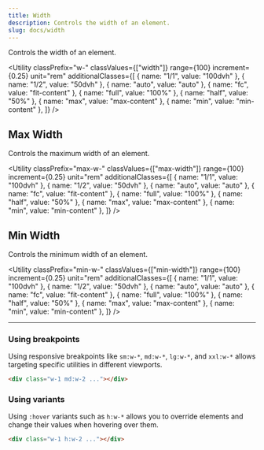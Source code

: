 ```yaml
---
title: Width
description: Controls the width of an element.
slug: docs/width
---
```


Controls the width of an element.

<Utility
  classPrefix="w-"
  classValues={["width"]}
  range={100}
  increment={0.25}
  unit="rem"
  additionalClasses={[
    { name: "1/1", value: "100dvh" },
    { name: "1/2", value: "50dvh" },
    { name: "auto", value: "auto" },
    { name: "fc", value: "fit-content" },
    { name: "full", value: "100%" },
    { name: "half", value: "50%" },
    { name: "max", value: "max-content" },
    { name: "min", value: "min-content" },
  ]}
/>

## Max Width

Controls the maximum width of an element.

<Utility
  classPrefix="max-w-"
  classValues={["max-width"]}
  range={100}
  increment={0.25}
  unit="rem"
  additionalClasses={[
    { name: "1/1", value: "100dvh" },
    { name: "1/2", value: "50dvh" },
    { name: "auto", value: "auto" },
    { name: "fc", value: "fit-content" },
    { name: "full", value: "100%" },
    { name: "half", value: "50%" },
    { name: "max", value: "max-content" },
    { name: "min", value: "min-content" },
  ]}
/>

## Min Width

Controls the minimum width of an element.

<Utility
  classPrefix="min-w-"
  classValues={["min-width"]}
  range={100}
  increment={0.25}
  unit="rem"
  additionalClasses={[
    { name: "1/1", value: "100dvh" },
    { name: "1/2", value: "50dvh" },
    { name: "auto", value: "auto" },
    { name: "fc", value: "fit-content" },
    { name: "full", value: "100%" },
    { name: "half", value: "50%" },
    { name: "max", value: "max-content" },
    { name: "min", value: "min-content" },
  ]}
/>

---

### Using breakpoints

Using responsive breakpoints like `sm:w-*`, `md:w-*`, `lg:w-*`, and `xxl:w-*` allows targeting specific utilities in different viewports.

```html "md:w-2"
<div class="w-1 md:w-2 ..."></div>
```

### Using variants

Using `:hover` variants such as `h:w-*` allows you to override elements and change their values when hovering over them.

```html "h:w-2"
<div class="w-1 h:w-2 ..."></div>
```
